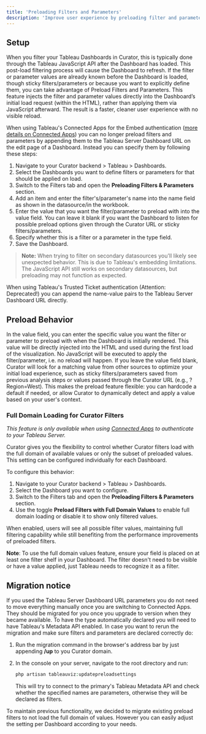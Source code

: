 ```yaml
---
title: 'Preloading Filters and Parameters'
description: 'Improve user experience by preloading filter and parameter values to reduce wait times during dashboard interactions.'
---
```


## Setup

When you filter your Tableau Dashboards in Curator, this is typically done through the Tableau JavaScript API after the
 Dashboard has loaded. This post-load filtering process will cause the Dashboard to refresh. If the filter or parameter
 values are already known before the Dashboard is loaded, though sticky filters/parameters or because you want to
 explicitly define them, you can take advantage of Preload Filters and Parameters. This feature injects the filter and
 parameter values directly into the Dashboard’s initial load request (within the HTML), rather than applying them via
 JavaScript afterward. The result is a faster, cleaner user experience with no visible reload.

When using Tableau's Connected Apps for the Embed authentication ([more details on Connected Apps](https://curator.interworks.com/page/kb/creating-integrationstableau-connection/embed-authentication/3983))
you can no longer preload filters and parameters by appending them to the Tableau Server Dashboard URL on the
edit page of a Dashboard. Instead you can specify them by following these steps:

1. Navigate to your Curator backend > Tableau > Dashboards.
2. Select the Dashboards you want to define filters or parameters for that should be applied on load.
3. Switch to the Filters tab and open the **Preloading Filters & Parameters** section.
4. Add an item and enter the filter's/parameter's name into the name field as shown in the datasource/in the workbook.
5. Enter the value that you want the filter/parameter to preload with into the value field. You can leave it blank if
you want the Dashboard to listen for possible preload options given through the Curator URL or sticky filters/parameters.
6. Specify whether this is a filter or a parameter in the type field.
7. Save the Dashboard.

> **Note:** When trying to filter on secondary datasources you'll likely see unexpected behavior.
 This is due to Tableau's embedding limitations. The JavaScript API still works on secondary
 datasources, but preloading may not function as expected.

When using Tableau's Trusted Ticket authentication (Attention: Deprecated!) you can append the name-value pairs to the
 Tableau Server Dashboard URL directly.

## Preload Behavior

In the value field, you can enter the specific value you want the filter or parameter to preload with when the Dashboard
 is initially rendered. This value will be directly injected into the HTML and used during the first load of the
 visualization. No JavaScript will be executed to apply the filter/parameter, i.e. no reload will happen.
If you leave the value field blank, Curator will look for a matching value from other sources to optimize your initial
 load experience, such as sticky filters/parameters saved from previous analysis steps or values passed through the
 Curator URL (e.g., ?Region=West).
This makes the preload feature flexible: you can hardcode a default if needed, or allow Curator to dynamically detect
 and apply a value based on your user's context.

### Full Domain Loading for Curator Filters

*This feature is only available when using [Connected Apps](https://curator.interworks.com/page/kb/creating-integrations/tableau-connection/embed-authentication/3983)
to authenticate to your Tableau Server.*

Curator gives you the flexibility to control whether Curator filters load with the full domain of
 available values or only the subset of preloaded values. This setting can be configured individually for
 each Dashboard.

To configure this behavior:

1. Navigate to your Curator backend > Tableau > Dashboards.
2. Select the Dashboard you want to configure.
3. Switch to the Filters tab and open the **Preloading Filters & Parameters** section.
4. Use the toggle **Preload Filters with Full Domain Values** to enable full domain loading or disable it to show
 only filtered values.

When enabled, users will see all possible filter values, maintaining full filtering capability while still benefiting
 from the performance improvements of preloaded filters.

**Note**: To use the full domain values feature, ensure your field is placed on at least one filter shelf in your
 Dashboard. The filter doesn't need to be visible or have a value applied, just Tableau needs to recognize it as a filter.

## Migration notice

If you used the Tableau Server Dashboard URL parameters you do not need to move everything manually once you are switching
 to Connected Apps. They should be migrated for you once you upgrade to version when they became available. To have the
 type automatically declared you will need to have Tableau's Metadata API enabled.
In case you want to rerun the migration and make sure filters and parameters are declared correctly do:

1. Run the migration command in the browser's address bar by just appending **/up** to you Curator domain.
2. In the console on your server, navigate to the root directory and run:

    ```php {/*cspell:disable-next-line*/}
    php artisan tableauviz:updatepreloadsettings
    ```

    This will try to connect to the primary's Tableau Metadata
 API and check whether the specified names are parameters, otherwise they will be declared as filters.

To maintain previous functionality, we decided to migrate existing preload filters to not load the full domain of values.
However you can easily adjust the setting per Dashboard according to your needs.
